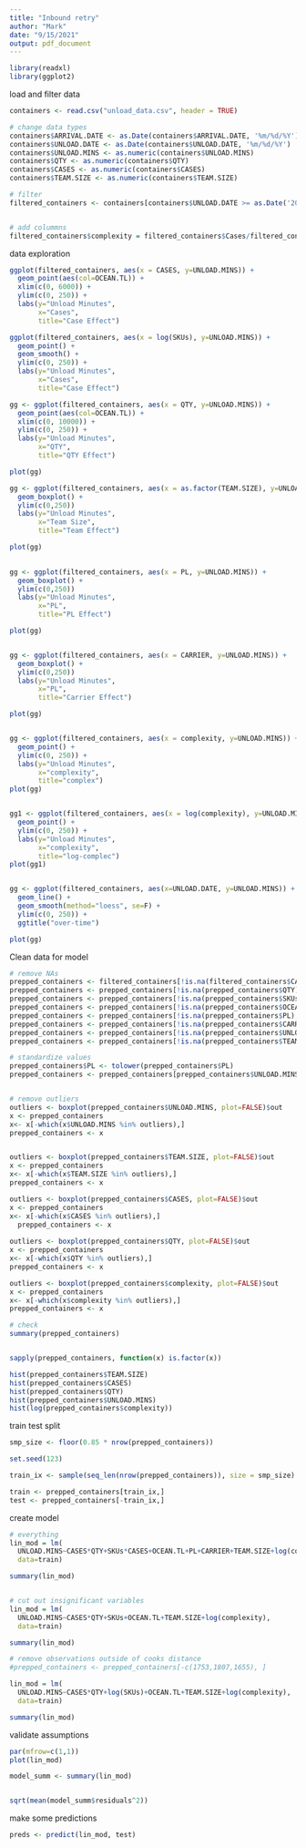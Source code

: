 ```yaml
---
title: "Inbound retry"
author: "Mark"
date: "9/15/2021"
output: pdf_document
---
```



```r
library(readxl)
library(ggplot2)
```

load and filter data

```R
containers <- read.csv("unload_data.csv", header = TRUE)

# change data types
containers$ARRIVAL.DATE <- as.Date(containers$ARRIVAL.DATE, '%m/%d/%Y')
containers$UNLOAD.DATE <- as.Date(containers$UNLOAD.DATE, '%m/%d/%Y')
containers$UNLOAD.MINS <- as.numeric(containers$UNLOAD.MINS)
containers$QTY <- as.numeric(containers$QTY)
containers$CASES <- as.numeric(containers$CASES)
containers$TEAM.SIZE <- as.numeric(containers$TEAM.SIZE)

# filter
filtered_containers <- containers[containers$UNLOAD.DATE >= as.Date('2020-04-01', '%Y-%m-%d'),]


# add colummns
filtered_containers$complexity = filtered_containers$Cases/filtered_containers$SKUs
```

data exploration
```R
ggplot(filtered_containers, aes(x = CASES, y=UNLOAD.MINS)) +
  geom_point(aes(col=OCEAN.TL)) +
  xlim(c(0, 6000)) + 
  ylim(c(0, 250)) + 
  labs(y="Unload Minutes", 
       x="Cases", 
       title="Case Effect")

ggplot(filtered_containers, aes(x = log(SKUs), y=UNLOAD.MINS)) +
  geom_point() +
  geom_smooth() +
  ylim(c(0, 250)) +
  labs(y="Unload Minutes", 
       x="Cases", 
       title="Case Effect")    

gg <- ggplot(filtered_containers, aes(x = QTY, y=UNLOAD.MINS)) +
  geom_point(aes(col=OCEAN.TL)) +
  xlim(c(0, 10000)) + 
  ylim(c(0, 250)) + 
  labs(y="Unload Minutes", 
       x="QTY", 
       title="QTY Effect")

plot(gg)

gg <- ggplot(filtered_containers, aes(x = as.factor(TEAM.SIZE), y=UNLOAD.MINS)) +
  geom_boxplot() +
  ylim(c(0,250))
  labs(y="Unload Minutes", 
       x="Team Size", 
       title="Team Effect")

plot(gg)
    

gg <- ggplot(filtered_containers, aes(x = PL, y=UNLOAD.MINS)) +
  geom_boxplot() +
  ylim(c(0,250))
  labs(y="Unload Minutes", 
       x="PL", 
       title="PL Effect")

plot(gg)


gg <- ggplot(filtered_containers, aes(x = CARRIER, y=UNLOAD.MINS)) +
  geom_boxplot() +
  ylim(c(0,250))
  labs(y="Unload Minutes", 
       x="PL", 
       title="Carrier Effect")

plot(gg)


gg <- ggplot(filtered_containers, aes(x = complexity, y=UNLOAD.MINS)) +
  geom_point() +
  ylim(c(0, 250)) + 
  labs(y="Unload Minutes", 
       x="complexity", 
       title="complex")
plot(gg)


gg1 <- ggplot(filtered_containers, aes(x = log(complexity), y=UNLOAD.MINS)) +
  geom_point() +
  ylim(c(0, 250)) + 
  labs(y="Unload Minutes", 
       x="complexity", 
       title="log-complec")
plot(gg1)


gg <- ggplot(filtered_containers, aes(x=UNLOAD.DATE, y=UNLOAD.MINS)) +
  geom_line() +
  geom_smooth(method="loess", se=F) + 
  ylim(c(0, 250)) +
  ggtitle("over-time")

plot(gg)

```

Clean data for model
```r
# remove NAs
prepped_containers <- filtered_containers[!is.na(filtered_containers$CASES),]
prepped_containers <- prepped_containers[!is.na(prepped_containers$QTY),]
prepped_containers <- prepped_containers[!is.na(prepped_containers$SKUs),]
prepped_containers <- prepped_containers[!is.na(prepped_containers$OCEAN.TL),]
prepped_containers <- prepped_containers[!is.na(prepped_containers$PL),]
prepped_containers <- prepped_containers[!is.na(prepped_containers$CARRIER),]
prepped_containers <- prepped_containers[!is.na(prepped_containers$UNLOAD.MINS),]
prepped_containers <- prepped_containers[!is.na(prepped_containers$TEAM.SIZE),]

# standardize values
prepped_containers$PL <- tolower(prepped_containers$PL)
prepped_containers <- prepped_containers[prepped_containers$UNLOAD.MINS>5,]


# remove outliers
outliers <- boxplot(prepped_containers$UNLOAD.MINS, plot=FALSE)$out
x <- prepped_containers
x<- x[-which(x$UNLOAD.MINS %in% outliers),]
prepped_containers <- x


outliers <- boxplot(prepped_containers$TEAM.SIZE, plot=FALSE)$out
x <- prepped_containers
x<- x[-which(x$TEAM.SIZE %in% outliers),]
prepped_containers <- x

outliers <- boxplot(prepped_containers$CASES, plot=FALSE)$out
x <- prepped_containers
x<- x[-which(x$CASES %in% outliers),]
  prepped_containers <- x
  
outliers <- boxplot(prepped_containers$QTY, plot=FALSE)$out
x <- prepped_containers
x<- x[-which(x$QTY %in% outliers),]
prepped_containers <- x

outliers <- boxplot(prepped_containers$complexity, plot=FALSE)$out
x <- prepped_containers
x<- x[-which(x$complexity %in% outliers),]
prepped_containers <- x

# check
summary(prepped_containers)


sapply(prepped_containers, function(x) is.factor(x))

hist(prepped_containers$TEAM.SIZE)
hist(prepped_containers$CASES)
hist(prepped_containers$QTY)
hist(prepped_containers$UNLOAD.MINS)
hist(log(prepped_containers$complexity))
```

train test split

```r
smp_size <- floor(0.85 * nrow(prepped_containers))

set.seed(123)

train_ix <- sample(seq_len(nrow(prepped_containers)), size = smp_size)

train <- prepped_containers[train_ix,]
test <- prepped_containers[-train_ix,]

```




create model
```r
# everything
lin_mod = lm(
  UNLOAD.MINS~CASES*QTY+SKUs*CASES+OCEAN.TL+PL+CARRIER+TEAM.SIZE+log(complexity), 
  data=train)

summary(lin_mod)


# cut out insignificant variables
lin_mod = lm(
  UNLOAD.MINS~CASES*QTY+SKUs+OCEAN.TL+TEAM.SIZE+log(complexity), 
  data=train)

summary(lin_mod)

# remove observations outside of cooks distance
#prepped_containers <- prepped_containers[-c(1753,1807,1655), ]

lin_mod = lm(
  UNLOAD.MINS~CASES*QTY+log(SKUs)+OCEAN.TL+TEAM.SIZE+log(complexity), 
  data=train)

summary(lin_mod)

```

validate assumptions
```r
par(mfrow=c(1,1))
plot(lin_mod)

model_summ <- summary(lin_mod)


sqrt(mean(model_summ$residuals^2))
```

make some predictions
```r
preds <- predict(lin_mod, test)




```